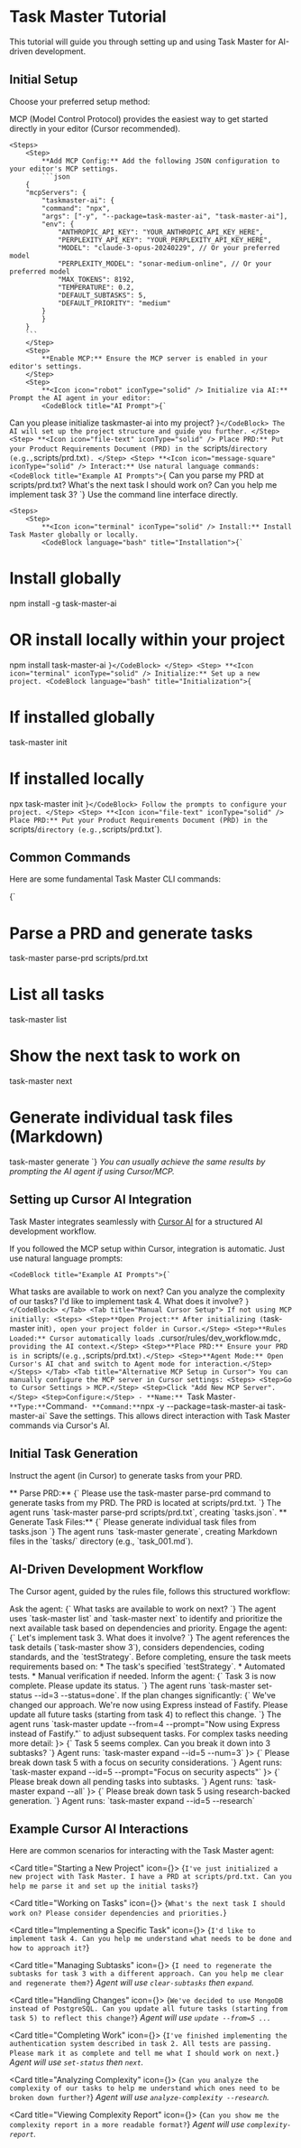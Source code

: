 # <Icon icon="file-text" iconType="solid" /> Task Master Tutorial

This tutorial will guide you through setting up and using Task Master for AI-driven development.

## <Icon icon="cog" iconType="solid" /> Initial Setup

Choose your preferred setup method:

<Tabs>
  <Tab title="Using MCP (Recommended)">
    MCP (Model Control Protocol) provides the easiest way to get started directly in your editor (Cursor recommended).

    <Steps>
        <Step>
            **Add MCP Config:** Add the following JSON configuration to your editor's MCP settings.
            ```json
		{
		"mcpServers": {
			"taskmaster-ai": {
			"command": "npx",
			"args": ["-y", "--package=task-master-ai", "task-master-ai"],
			"env": {
				"ANTHROPIC_API_KEY": "YOUR_ANTHROPIC_API_KEY_HERE",
				"PERPLEXITY_API_KEY": "YOUR_PERPLEXITY_API_KEY_HERE",
				"MODEL": "claude-3-opus-20240229", // Or your preferred model
				"PERPLEXITY_MODEL": "sonar-medium-online", // Or your preferred model
				"MAX_TOKENS": 8192,
				"TEMPERATURE": 0.2,
				"DEFAULT_SUBTASKS": 5,
				"DEFAULT_PRIORITY": "medium"
			}
			}
		}
		```
        </Step>
        <Step>
            **Enable MCP:** Ensure the MCP server is enabled in your editor's settings.
        </Step>
        <Step>
            **<Icon icon="robot" iconType="solid" /> Initialize via AI:** Prompt the AI agent in your editor:
            <CodeBlock title="AI Prompt">{`
Can you please initialize taskmaster-ai into my project?
`}</CodeBlock>
            The AI will set up the project structure and guide you further.
        </Step>
        <Step>
            **<Icon icon="file-text" iconType="solid" /> Place PRD:** Put your Product Requirements Document (PRD) in the `scripts/` directory (e.g., `scripts/prd.txt`).
        </Step>
        <Step>
            **<Icon icon="message-square" iconType="solid" /> Interact:** Use natural language commands:
            <CodeBlock title="Example AI Prompts">{`
Can you parse my PRD at scripts/prd.txt?
What's the next task I should work on?
Can you help me implement task 3?
`}</CodeBlock>
        </Step>
    </Steps>
  </Tab>
  <Tab title="Manual Installation">
    Use the command line interface directly.

    <Steps>
        <Step>
            **<Icon icon="terminal" iconType="solid" /> Install:** Install Task Master globally or locally.
            <CodeBlock language="bash" title="Installation">{`
# Install globally
npm install -g task-master-ai

# OR install locally within your project
npm install task-master-ai
`}</CodeBlock>
        </Step>
        <Step>
            **<Icon icon="terminal" iconType="solid" /> Initialize:** Set up a new project.
            <CodeBlock language="bash" title="Initialization">{`
# If installed globally
task-master init

# If installed locally
npx task-master init
`}</CodeBlock>
            Follow the prompts to configure your project.
        </Step>
        <Step>
            **<Icon icon="file-text" iconType="solid" /> Place PRD:** Put your Product Requirements Document (PRD) in the `scripts/` directory (e.g., `scripts/prd.txt`).
        </Step>
    </Steps>
  </Tab>
</Tabs>

## <Icon icon="terminal" iconType="solid" /> Common Commands

Here are some fundamental Task Master CLI commands:

<CodeBlock language="bash" title="Common CLI Commands">{`
# Parse a PRD and generate tasks
task-master parse-prd scripts/prd.txt

# List all tasks
task-master list

# Show the next task to work on
task-master next

# Generate individual task files (Markdown)
task-master generate
`}</CodeBlock>
*You can usually achieve the same results by prompting the AI agent if using Cursor/MCP.*

## <Icon icon="mouse-pointer-click" iconType="solid" /> Setting up Cursor AI Integration

Task Master integrates seamlessly with [Cursor AI](https://www.cursor.so/) for a structured AI development workflow.

<Tabs>
  <Tab title="Using Cursor with MCP (Recommended)">
    If you followed the MCP setup within Cursor, integration is automatic. Just use natural language prompts:

    <CodeBlock title="Example AI Prompts">{`
What tasks are available to work on next?
Can you analyze the complexity of our tasks?
I'd like to implement task 4. What does it involve?
`}</CodeBlock>
  </Tab>
  <Tab title="Manual Cursor Setup">
    If not using MCP initially:
    <Steps>
        <Step>**Open Project:** After initializing (`task-master init`), open your project folder in Cursor.</Step>
        <Step>**Rules Loaded:** Cursor automatically loads `.cursor/rules/dev_workflow.mdc`, providing the AI context.</Step>
        <Step>**Place PRD:** Ensure your PRD is in `scripts/` (e.g., `scripts/prd.txt`).</Step>
        <Step>**Agent Mode:** Open Cursor's AI chat and switch to Agent mode for interaction.</Step>
    </Steps>
  </Tab>
  <Tab title="Alternative MCP Setup in Cursor">
    You can manually configure the MCP server in Cursor settings:
    <Steps>
        <Step>Go to Cursor Settings > MCP.</Step>
        <Step>Click "Add New MCP Server".</Step>
        <Step>Configure:</Step>
          - **Name:** `Task Master`
          - **Type:** `Command`
          - **Command:** `npx -y --package=task-master-ai task-master-ai`
        <Step>Save the settings.</Step>
    </Steps>
    This allows direct interaction with Task Master commands via Cursor's AI.
  </Tab>
</Tabs>


## <Icon icon="folder-git" iconType="solid" /> Initial Task Generation

Instruct the agent (in Cursor) to generate tasks from your PRD.

<Steps>
    <Step>
        **<Icon icon="file-text" iconType="solid" /> Parse PRD:**
        <CodeBlock title="AI Prompt">{`
Please use the task-master parse-prd command to generate tasks from my PRD. The PRD is located at scripts/prd.txt.
`}</CodeBlock>
        The agent runs `task-master parse-prd scripts/prd.txt`, creating `tasks.json`.
    </Step>
    <Step>
        **<Icon icon="folder-git" iconType="solid" /> Generate Task Files:**
        <CodeBlock title="AI Prompt">{`
Please generate individual task files from tasks.json
`}</CodeBlock>
        The agent runs `task-master generate`, creating Markdown files in the `tasks/` directory (e.g., `task_001.md`).
    </Step>
</Steps>

## <Icon icon="robot" iconType="solid" /> AI-Driven Development Workflow

The Cursor agent, guided by the rules file, follows this structured workflow:

<Steps>
    <Step title="Task Discovery and Selection">
        <Icon icon="search" iconType="solid" className="inline mr-1 h-5 w-5"/> Ask the agent:
        <CodeBlock title="AI Prompt">{`
What tasks are available to work on next?
`}</CodeBlock>
        The agent uses `task-master list` and `task-master next` to identify and prioritize the next available task based on dependencies and priority.
    </Step>
    <Step title="Task Implementation">
        <Icon icon="code" iconType="solid" className="inline mr-1 h-5 w-5"/> Engage the agent:
        <CodeBlock title="AI Prompt">{`
Let's implement task 3. What does it involve?
`}</CodeBlock>
        The agent references the task details (`task-master show 3`), considers dependencies, coding standards, and the `testStrategy`.
    </Step>
    <Step title="Task Verification">
        <Icon icon="check-circle" iconType="solid" className="inline mr-1 h-5 w-5"/> Before completing, ensure the task meets requirements based on:
        * The task's specified `testStrategy`.
        * Automated tests.
        * Manual verification if needed.
    </Step>
    <Step title="Task Completion">
        <Icon icon="check-circle" iconType="solid" className="inline mr-1 h-5 w-5"/> Inform the agent:
        <CodeBlock title="AI Prompt">{`
Task 3 is now complete. Please update its status.
`}</CodeBlock>
        The agent runs `task-master set-status --id=3 --status=done`.
    </Step>
    <Step title="Handling Implementation Drift">
        <Icon icon="git-branch" iconType="solid" className="inline mr-1 h-5 w-5"/> If the plan changes significantly:
        <CodeBlock title="AI Prompt">{`
We've changed our approach. We're now using Express instead of Fastify. Please update all future tasks (starting from task 4) to reflect this change.
`}</CodeBlock>
        The agent runs `task-master update --from=4 --prompt="Now using Express instead of Fastify."` to adjust subsequent tasks.
    </Step>
    <Step title="Breaking Down Complex Tasks">
        <Icon icon="git-fork" iconType="solid" className="inline mr-1 h-5 w-5"/> For complex tasks needing more detail:
        <Card title="Expand a Single Task" icon={<Icon icon="git-fork" iconType="solid" />}>
            <CodeBlock title="AI Prompt">{`
Task 5 seems complex. Can you break it down into 3 subtasks?
`}</CodeBlock>
            Agent runs: `task-master expand --id=5 --num=3`
        </Card>
        <Card title="Add Context" icon={<Icon icon="file-text" iconType="solid" />}>
            <CodeBlock title="AI Prompt">{`
Please break down task 5 with a focus on security considerations.
`}</CodeBlock>
            Agent runs: `task-master expand --id=5 --prompt="Focus on security aspects"`
        </Card>
        <Card title="Expand All Pending" icon={<Icon icon="list-checks" iconType="solid" />}>
            <CodeBlock title="AI Prompt">{`
Please break down all pending tasks into subtasks.
`}</CodeBlock>
            Agent runs: `task-master expand --all`
        </Card>
         <Card title="Use Research (Perplexity AI)" icon={<Icon icon="brain-circuit" iconType="solid" />}>
            <CodeBlock title="AI Prompt">{`
Please break down task 5 using research-backed generation.
`}</CodeBlock>
            Agent runs: `task-master expand --id=5 --research`
        </Card>
    </Step>
</Steps>

## <Icon icon="message-square" iconType="solid" /> Example Cursor AI Interactions

Here are common scenarios for interacting with the Task Master agent:

<Card title="Starting a New Project" icon={<Icon icon="file-text" iconType="solid" />}>
  <CodeBlock title="AI Prompt">{`
I've just initialized a new project with Task Master. I have a PRD at scripts/prd.txt.
Can you help me parse it and set up the initial tasks?
`}</CodeBlock>
</Card>

<Card title="Working on Tasks" icon={<Icon icon="search" iconType="solid" />}>
  <CodeBlock title="AI Prompt">{`
What's the next task I should work on? Please consider dependencies and priorities.
`}</CodeBlock>
</Card>

<Card title="Implementing a Specific Task" icon={<Icon icon="code" iconType="solid" />}>
  <CodeBlock title="AI Prompt">{`
I'd like to implement task 4. Can you help me understand what needs to be done and how to approach it?
`}</CodeBlock>
</Card>

<Card title="Managing Subtasks" icon={<Icon icon="git-fork" iconType="solid" />}>
  <CodeBlock title="AI Prompt">{`
I need to regenerate the subtasks for task 3 with a different approach. Can you help me clear and regenerate them?
`}</CodeBlock>
  *Agent will use `clear-subtasks` then `expand`.*
</Card>

<Card title="Handling Changes" icon={<Icon icon="git-branch" iconType="solid" />}>
  <CodeBlock title="AI Prompt">{`
We've decided to use MongoDB instead of PostgreSQL. Can you update all future tasks (starting from task 5) to reflect this change?
`}</CodeBlock>
  *Agent will use `update --from=5 ...`*
</Card>

<Card title="Completing Work" icon={<Icon icon="check-circle" iconType="solid" />}>
  <CodeBlock title="AI Prompt">{`
I've finished implementing the authentication system described in task 2. All tests are passing.
Please mark it as complete and tell me what I should work on next.
`}</CodeBlock>
  *Agent will use `set-status` then `next`.*
</Card>

<Card title="Analyzing Complexity" icon={<Icon icon="brain-circuit" iconType="solid" />}>
  <CodeBlock title="AI Prompt">{`
Can you analyze the complexity of our tasks to help me understand which ones need to be broken down further?
`}</CodeBlock>
  *Agent will use `analyze-complexity --research`.*
</Card>

<Card title="Viewing Complexity Report" icon={<Icon icon="file-search" iconType="solid" />}>
  <CodeBlock title="AI Prompt">{`
Can you show me the complexity report in a more readable format?
`}</CodeBlock>
  *Agent will use `complexity-report`.*
</Card>
